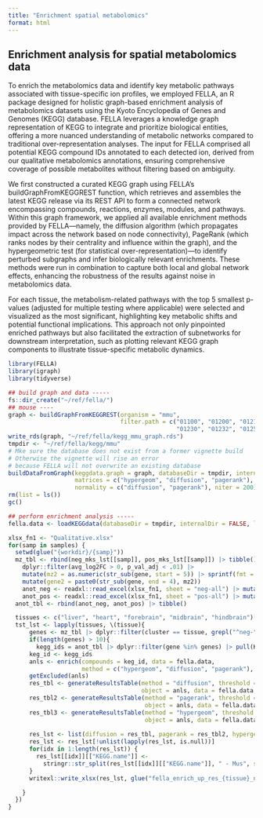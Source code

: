 ```yaml
---
title: "Enrichment spatial metabolomics"
format: html
---
```


## Enrichment analysis for spatial metabolomics data

To enrich the metabolomics data and identify key metabolic pathways associated with tissue-specific ion profiles, we employed FELLA, an R package designed for holistic graph-based enrichment analysis of metabolomics datasets using the Kyoto Encyclopedia of Genes and Genomes (KEGG) database. FELLA leverages a knowledge graph representation of KEGG to integrate and prioritize biological entities, offering a more nuanced understanding of metabolic networks compared to traditional over-representation analyses. The input for FELLA comprised all potential KEGG compound IDs annotated to each detected ion, derived from our qualitative metabolomics annotations, ensuring comprehensive coverage of possible metabolites without filtering based on ambiguity.

We first constructed a curated KEGG graph using FELLA's buildGraphFromKEGGREST function, which retrieves and assembles the latest KEGG release via its REST API to form a connected network encompassing compounds, reactions, enzymes, modules, and pathways. Within this graph framework, we applied all available enrichment methods provided by FELLA—namely, the diffusion algorithm (which propagates impact across the network based on node connectivity), PageRank (which ranks nodes by their centrality and influence within the graph), and the hypergeometric test (for statistical over-representation)—to identify perturbed subgraphs and infer biologically relevant enrichments. These methods were run in combination to capture both local and global network effects, enhancing the robustness of the results against noise in metabolomics data.

For each tissue, the metabolism-related pathways with the top 5 smallest p-values (adjusted for multiple testing where applicable) were selected and visualized as the most significant, highlighting key metabolic shifts and potential functional implications. This approach not only pinpointed enriched pathways but also facilitated the extraction of subnetworks for downstream interpretation, such as plotting relevant KEGG graph components to illustrate tissue-specific metabolic dynamics.

```r
library(FELLA)
library(igraph)
library(tidyverse)

## build graph and data -----
fs::dir_create("~/ref/fella/")
## mouse ----
graph <- buildGraphFromKEGGREST(organism = "mmu", 
                                filter.path = c("01100", "01200", "01210", "01212", 
                                                "01230", "01232", "01250", "01240", "01220"))
write_rds(graph, "~/ref/fella/kegg_mmu_graph.rds")
tmpdir <- "~/ref/fella/kegg/mmu" 
# Mke sure the database does not exist from a former vignette build
# Otherwise the vignette will rise an error
# because FELLA will not overwrite an existing database
buildDataFromGraph(keggdata.graph = graph, databaseDir = tmpdir, internalDir = FALSE, 
                   matrices = c("hypergeom", "diffusion", "pagerank"), 
                   normality = c("diffusion", "pagerank"), niter = 200)
rm(list = ls())
gc()

## perform enrichment analysis -----
fella.data <- loadKEGGdata(databaseDir = tmpdir, internalDir = FALSE, loadMatrix = "diffusion")

xlsx_fn1 <- "Qualitative.xlsx"
for(samp in samples) {
  setwd(glue("{workdir}/{samp}"))
  mz_tbl <- rbind(neg_mks_lst[[samp]], pos_mks_lst[[samp]]) |> tibble() |> 
    dplyr::filter(avg_log2FC > 0, p_val_adj < .01) |> 
    mutate(mz2 = as.numeric(str_sub(gene, start = 5)) |> sprintf(fmt = "%.5f")) |> 
    mutate(gene2 = paste0(str_sub(gene, end = 4), mz2))
    anot_neg <- readxl::read_excel(xlsx_fn1, sheet = "neg-all") |> mutate(gene = paste0("neg-", mz))
    anot_pos <- readxl::read_excel(xlsx_fn1, sheet = "pos-all") |> mutate(gene = paste0("pos-", mz))
  anot_tbl <- rbind(anot_neg, anot_pos) |> tibble()

  tissues <- c("liver", "heart", "forebrain", "midbrain", "hindbrain")[c("liver", "heart", "forebrain", "midbrain", "hindbrain") %in% mz_tbl$cluster]
  tst_lst <- lapply(tissues, \(tissue){
      genes <- mz_tbl |> dplyr::filter(cluster == tissue, grepl("^neg-", gene)) |> pull(gene)
      if(length(genes) > 10){
        kegg_ids = anot_tbl |> dplyr::filter(gene %in% genes) |> pull(KEGG) |> na.omit() |> unique()
      keg_id <- kegg_ids
      anls <- enrich(compounds = keg_id, data = fella.data, 
                     method = c("hypergeom", "diffusion", "pagerank"), approx = "normality")
      getExcluded(anls)
      res_tbl <- generateResultsTable(method = "diffusion", threshold = 0.2, capPscores = 0, 
                                      object = anls, data = fella.data, clusterLengthAtPlot = 100)
      res_tbl2 <- generateResultsTable(method = "pagerank", threshold = 0.2, capPscores = 0, 
                                       object = anls, data = fella.data, clusterLengthAtPlot = 100)
      res_tbl3 <- generateResultsTable(method = "hypergeom", threshold = 0.2, capPscores = 0,  
                                       object = anls, data = fella.data, clusterLengthAtPlot = 100)
      
      res_lst <- list(diffusion = res_tbl, pagerank = res_tbl2, hypergeom = res_tbl3)
      res_lst <- res_lst[!unlist(lapply(res_lst, is.null))]
      for(idx in 1:length(res_lst)) {
        res_lst[[idx]][["KEGG.name"]] <-
          stringr::str_split(res_lst[[idx]][["KEGG.name"]], " - Mus", simplify = T)[, 1]
      }
      writexl::write_xlsx(res_lst, glue("fella_enrich_up_res_{tissue}_neg_true.xlsx"))

    }
  })
}

```
